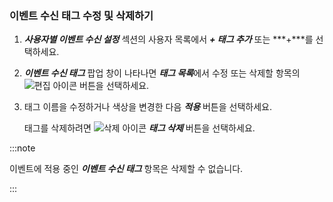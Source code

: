 ### 이벤트 수신 태그 수정 및 삭제하기

1. ***사용자별 이벤트 수신 설정*** 섹션의 사용자 목록에서 ***+ 태그 추가*** 또는 ***+***를 선택하세요.

1. ***이벤트 수신 태그*** 팝업 창이 나타나면 ***태그 목록***에서 수정 또는 삭제할 항목의 ![편집 아이콘](/img/ico-edit.svg) 버튼을 선택하세요.

1. 태그 이름을 수정하거나 색상을 변경한 다음 ***적용*** 버튼을 선택하세요.
  
    태그를 삭제하려면 ![삭제 아이콘](/img/ico-trash-red.svg) ***태그 삭제*** 버튼을 선택하세요.

:::note

이벤트에 적용 중인 ***이벤트 수신 태그*** 항목은 삭제할 수 없습니다.

:::